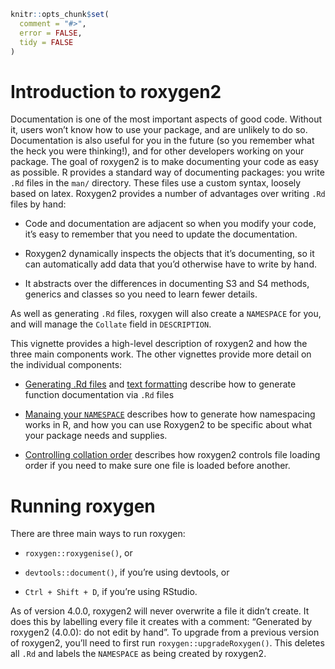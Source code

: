 <!--
%\VignetteEngine{knitr::knitr}
%\VignetteIndexEntry{Getting started with Roxygen2}
-->

```r
knitr::opts_chunk$set(
  comment = "#>",
  error = FALSE,
  tidy = FALSE
)
```

# Introduction to roxygen2

Documentation is one of the most important aspects of good code. Without it, users won't know how to use your package, and are unlikely to do so. Documentation is also useful for you in the future (so you remember what the heck you were thinking!), and for other developers working on your package. The goal of roxygen2 is to make documenting your code as easy as possible. R provides a standard way of documenting packages: you write `.Rd` files in the `man/` directory. These files use a custom syntax, loosely based on latex. Roxygen2 provides a number of advantages over writing `.Rd` files by hand:

* Code and documentation are adjacent so when you modify your code, it's easy
  to remember that you need to update the documentation.

* Roxygen2 dynamically inspects the objects that it's documenting, so it
  can automatically add data that you'd otherwise have to write by hand.

* It abstracts over the differences in documenting S3 and S4 methods,
  generics and classes so you need to learn fewer details.

As well as generating `.Rd` files, roxygen will also create a `NAMESPACE` for you, and will manage the `Collate` field in `DESCRIPTION`.

This vignette provides a high-level description of roxygen2 and how the three main components work. The other vignettes provide more detail on the individual components:

* [Generating .Rd files](rd.html) and [text formatting](formatting.html)
  describe how to generate function documentation via `.Rd` files

* [Manaing your `NAMESPACE`](namespace.html) describes how to generate
  how namespacing works in R, and how you can use Roxygen2 to be
  specific about what your package needs and supplies.

* [Controlling collation order](collate.html) describes how roxygen2
  controls file loading order if you need to make sure one file is
  loaded before another.

# Running roxygen

There are three main ways to run roxygen:

* `roxygen::roxygenise()`, or

* `devtools::document()`, if you're using devtools, or

* `Ctrl + Shift + D`, if you're using RStudio.

As of version 4.0.0, roxygen2 will never overwrite a file it didn't create. It does this by labelling every file it creates with a comment: "Generated by roxygen2 (4.0.0): do not edit by hand". To upgrade from a previous version of roxygen2, you'll need to first run `roxygen::upgradeRoxygen()`. This deletes all `.Rd` and labels the `NAMESPACE` as being created by roxygen2.
